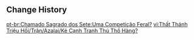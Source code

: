 {{Genius Invokation TCG Stage
|title        = A Competitor Most Bestial?
|type         = Adventure Challenge
|group        = Open World Match
|character    = Azalai
|requirement  = 10
|location     = Sumeru
|introduction = When merchants from different regions encounter each other, the sparks of creativity will invariably fly. For example, someone once said: "If one could tame a Fungus that had legs, could it help deliver goods and protect our caravans?" This idea was firmly burned into Azalai's mind, its presence unfading...
|objective_1  = Achieve victory
|reward_1     = Lucky Coin*900
|objective_2  = Achieve victory within 5 Rounds
|reward_2     = Lucky Coin*900
|objective_3  = Achieve victory with characters defeated less than twice during the battle
|reward_3     = Lucky Coin*900
|lineup       = Grounded Hydroshroom;Electro Slime;Grounded Geoshroom;Grounded Hydroshroom
}}

==Change History==
{{Change History|3.7}}

[[pt-br:Chamado Sagrado dos Sete:Uma Competição Feral?]]
[[vi:Thất Thánh Triệu Hồi/Trận/Azalai/Kẻ Cạnh Tranh Thú Thồ Hàng?]]